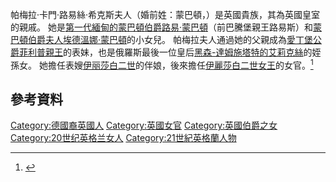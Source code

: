 {{Infobox noble
| name = Lady Pamela Hicks<br/>帕梅拉·希克斯夫人
| image = Nehru with Pamela Mountbatten.jpg
| caption = 攝於1948年6月，帕梅拉·希克斯夫人與[[贾瓦哈拉尔·尼赫鲁|贾瓦哈拉尔·尼赫鲁]]總理在[[印度|印度]]。
| birth_name = Pamela Carmen Louise Mountbatten
| birth_date = {{birth date and age|1929|4|19|df=y}}
| birth_place = {{flag|Spain}}[[巴塞罗那|巴塞隆拿]]
| father = [[第一代緬甸的蒙巴頓伯爵路易·蒙巴頓|第一代緬甸的蒙巴頓伯爵路易·蒙巴頓]]
| mother = [[蒙巴頓伯爵夫人埃德溫娜·蒙巴頓|蒙巴頓伯爵夫人埃德溫娜·蒙巴頓]]
| spouse = {{marriage|[[David_Nightingale_Hicks|David Nightingale Hicks]] <br>|1960 |1998 |end=d}}
| issue = Edwina Brudenell<br/>[[Ashley_Hicks|Ashley Hicks]]<br/>[[India_Hicks|India Hicks]]
| noble family = [[Mountbatten_family|Mountbatten]]
}}


帕梅拉·卡門·路易絲·希克斯夫人（婚前姓：蒙巴頓，{{bd|1929年|4月19日}}）是英國貴族，其為英國皇室的親戚。 她是[[第一代緬甸的蒙巴頓伯爵路易·蒙巴頓|第一代緬甸的蒙巴頓伯爵路易·蒙巴頓]]（前巴騰堡親王路易斯）和[[蒙巴頓伯爵夫人埃德溫娜·蒙巴頓|蒙巴頓伯爵夫人埃德溫娜·蒙巴頓]]的小女兒。 帕梅拉夫人通過她的父親成為[[愛丁堡公爵菲利普親王|愛丁堡公爵菲利普親王]]的表妹，也是俄羅斯最後一位皇后[[黑森-達姆施塔特的艾莉克絲|黑森-達姆施塔特的艾莉克絲]]的姪孫女。 她擔任表嫂[[伊丽莎白二世|伊丽莎白二世]]的伴娘，後來擔任[[伊丽莎白二世|伊麗莎白二世女王]]的女官。<ref>{{cite web|title=Watching The Crown with Lady Pamela Hicks, Queen Elizabeth's Lady-in-Waiting|url=https://www.townandcountrymag.com/society/tradition/news/a8741/the-crown-india-hicks/|publisher=Town & Country|date=2016-11-29|access-date=2021-02-23|archive-date=2020-11-08|archive-url=https://web.archive.org/web/20201108112329/https://www.townandcountrymag.com/society/tradition/news/a8741/the-crown-india-hicks/|dead-url=no}}</ref>

== 參考資料 ==
{{reflist}}

{{DEFAULTSORT:Hicks, Pamela}}
[[Category:德國裔英國人|Category:德國裔英國人]]
[[Category:英國女官|Category:英國女官]]
[[Category:英國伯爵之女|Category:英國伯爵之女]]
[[Category:20世纪英格兰女人|Category:20世纪英格兰女人]]
[[Category:21世紀英格蘭人物|Category:21世紀英格蘭人物]]